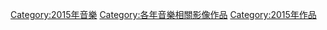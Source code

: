 [[Category:2015年音樂|Category:2015年音樂]]
[[Category:各年音樂相關影像作品|Category:各年音樂相關影像作品]]
[[Category:2015年作品|Category:2015年作品]]